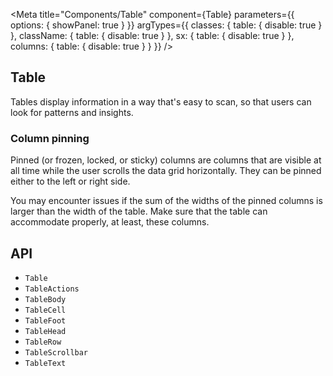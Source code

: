 


<Meta
  title="Components/Table"
  component={Table}
  parameters={{
    options: { showPanel: true }
  }}
  argTypes={{
    classes: {
      table: {
        disable: true
      }
    },
    className: {
      table: {
        disable: true
      }
    },
    sx: {
      table: {
        disable: true
      }
    },
    columns: {
      table: {
        disable: true
      }
    }
  }}
/>

## Table

Tables display information in a way that's easy to scan, so that users can look for patterns and insights.

<Canvas>
  <Story story={stories.Demo} name="Demo" />
</Canvas>

### Column pinning

Pinned (or frozen, locked, or sticky) columns are columns that are visible at all time while the user scrolls the data
grid horizontally. They can be pinned either to the left or right side.

You may encounter issues if the sum of the widths of the pinned columns is larger than the width of the table. Make sure
that the table can accommodate properly, at least, these columns.

<Canvas>
  <Story story={stories.ColumnPinning} name="Column pinning" />
</Canvas>

<ArgsTable story="Demo" />

## API

<ul>
  <li>
    <LinkTo kind="components-api-table" story="page">
      <code>Table</code>
    </LinkTo>
  </li>
  <li>
    <LinkTo kind="components-api-TableActions" story="page">
      <code>TableActions</code>
    </LinkTo>
  </li>
  <li>
    <LinkTo kind="components-api-TableBody" story="page">
      <code>TableBody</code>
    </LinkTo>
  </li>
  <li>
    <LinkTo kind="components-api-TableCell" story="page">
      <code>TableCell</code>
    </LinkTo>
  </li>
  <li>
    <LinkTo kind="components-api-TableFoot" story="page">
      <code>TableFoot</code>
    </LinkTo>
  </li>
  <li>
    <LinkTo kind="components-api-TableHead" story="page">
      <code>TableHead</code>
    </LinkTo>
  </li>
  <li>
    <LinkTo kind="components-api-TableRow" story="page">
      <code>TableRow</code>
    </LinkTo>
  </li>
  <li>
    <LinkTo kind="components-api-TableScrollbar" story="page">
      <code>TableScrollbar</code>
    </LinkTo>
  </li>
  <li>
    <LinkTo kind="components-api-TableText" story="page">
      <code>TableText</code>
    </LinkTo>
  </li>
</ul>
